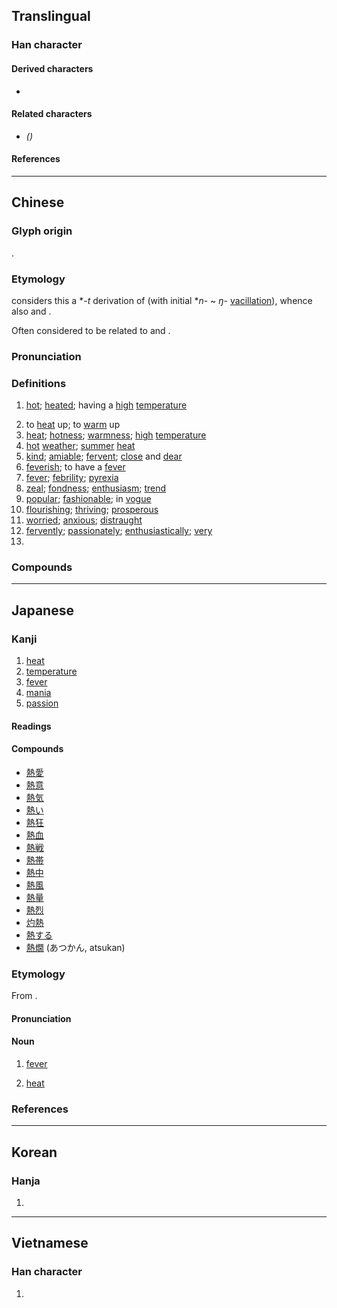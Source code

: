 {{also|热|熟}}
{{character info/new}}
==Translingual==

===Han character===
{{Han char|rn=86|rad=火|as=11|sn=15|four=45331|canj=GIF|ids=⿱埶灬}}

====Derived characters====
* {{l|mul|[[𪷴]], [[𢤢]], [[爇]]([[𦶟]])}}

====Related characters====
* {{l|mul|[[热]]}} ''({{w|Simplified Chinese}})''

====References====
{{Han ref|kx=0681.080|dkj=19360|dj=1092.240|hdz=32230.100|uh=71B1}}

----

==Chinese==
{{zh-forms|s=热|alt=𤍠,𤉟,𤋩,𤎮,𪌌}}

===Glyph origin===
{{Han etym}}
{{Han compound|埶|火|c1=p|c2=s|t2=fire|ls=psc|alt2=灬}}.

===Etymology===
{{zh-ref|Schuessler (2007)}} considers this a *''-t'' derivation of {{inh|zh|sit-pro|*nwe||warm}} (with initial *''n-'' ~ ''ŋ-'' [[vacillation]]), whence also {{cog|my|နွေး||warm; lukewarm}} and {{m|my|နွှေး||to warm something; to revise}}.

Often considered to be related to {{och-l|爇|to burn; to toast}} and {{och-l|焫|hot}}.

===Pronunciation===
{{zh-pron
|m=rè
|c=jit6
|h=pfs=ngie̍t
|md=iĕk
|mn=xm,qz,tp:lia̍t/zz,kh:jia̍t/xm,qz,tp:loa̍h/zz,kh:joa̍h
|mn_note=lia̍t/jia̍t - literary; loa̍h/joa̍h - vernacular
|mn-t=riêg8/riag8/ruah8
|w=5nyiq
|ma=y
|mc=y
|oc=y
|cat=a,v,n,adv,pn
}}

===Definitions===
{{zh-hanzi}}

# [[hot]]; [[heated]]; having a [[high]] [[temperature]]
#: {{zh-x|今天 很 熱。|It is quite '''hot''' today.}}
#: {{zh-x|啲 湯 仲 好 熱，小心 啲 啦。|The soup's still '''hot'''; be careful.|C}}
# to [[heat]] up; to [[warm]] up
# [[heat]]; [[hotness]]; [[warmness]]; [[high]] [[temperature]]
# [[hot]] [[weather]]; [[summer]] [[heat]]
# [[kind]]; [[amiable]]; [[fervent]]; [[close]] and [[dear]]
# [[feverish]]; to have a [[fever]]
# [[fever]]; [[febrility]]; [[pyrexia]]
# [[zeal]]; [[fondness]]; [[enthusiasm]]; [[trend]]
# [[popular]]; [[fashionable]]; in [[vogue]]
# [[flourishing]]; [[thriving]]; [[prosperous]]
# [[worried]]; [[anxious]]; [[distraught]]
# [[fervently]]; [[passionately]]; [[enthusiastically]]; [[very]]
# {{surname|lang=zh}}

===Compounds===
{{zh-der|熱愛|灼熱|熱病|熱補|熱菜|熱腸|熱潮|熱忱|熱誠|熱處理|熱帶|熱帶魚|熱導體|熱點|熱電廠|熱點堆|熱電站|熱度|熱風|熱敷|熱服|熱輻射|熱功當量|熱狗|熱鍋上的螞蟻|熱核反應|熱核武器|熱烘烘|熱乎|熱呼|熱乎乎|熱火|熱火朝天|熱和|熱加工|熱勁|熱勁兒|熱辣辣|熱浪|熱淚|熱淚盈眶|熱力|熱力學|熱戀|熱量|熱烈|熱流|熱門|熱門貨|熱鬧|熱能|熱噴噴|熱氣|熱氣球|熱切|熱情|熱容量|熱身賽|熱水|熱水袋|熱水瓶|熱水器|熱塑性|熱騰騰|熱天|熱土|熱望|熱線|熱線電話|熱銷|熱心|熱心腸|熱心腸兒|熱學|熱血|熱血動物|熱藥|熱飲|熱源|熱戰|熱障|熱中|熱衷|熱到辣嘴|一腔熱血|一頭熱|不因人熱|不因熱|不著疼熱|乍冷乍熱|乍寒乍熱|乾熱|亞熱帶|傳熱|內熱|冒熱氣|冷嘲熱罵|冷嘲熱諷|冷熱病|冷言熱語|冷譏熱嘲|出熱|加熱|動熱|原子熱|及熱釜炊|受熱|古道熱腸|吸熱反應|吸熱玻璃|回歸熱|地熱|大陸熱|天狗熱|害熱|寒熱|寒耕熱耘|導熱|心熱|心跳耳熱|忙熱|忽冷忽熱|悶熱|打得火熱|打熱|打熱椎|打鐵趁熱|放熱反應|散熱|散熱器|暑熱|東方熱|氣化熱|水深火熱|汽化熱|沒疼熱|沸熱|波浪熱|波狀熱|湊熱鬧|湯燒火熱|溫熱|溶解熱|滾熱|滿腔熱忱|滿腔熱情|滿腔熱血|潛熱|潮熱|火熱|火熱水深|炎熱|炙手可熱|炙熱|煨熱|煩熱|蒸發熱|熯熱|熱亂|熱作|熱傳導|熱剌剌|熱劑|熱化|熱化學|熱合|熱呼呼|熱喪|熱嘴|熱地|熱孝|熱官|熱定型|熱客|熱導率|熱屏|熱島效應|熱工學|熱帶低壓|熱帶氣旋|熱平衡|熱得快|熱情如火|熱惱|熱擦|熱敏性|熱敏電阻|熱機|熱毒|熱氣層|熱氣騰騰|熱汙染|熱河|熱河省|熱河高原|熱海|熱滾滾|熱熱鬧鬧|熱燥|熱爪哇|熱症|熱痙攣|熱療|熱泵|熱絡|熱腹|熱膨脹|熱褲|熱覺|熱賣|熱身|熱身運動|熱車|熱那亞|熱錢|熱門音樂|熱雷雨|熱電|熱電偶|熱電流|熱霧|熱食|熱鬧哄哄|熾熱|燠熱|燥熱|狂熱|狂熱分子|狗吃熱屎|猩紅熱|產褥熱|痰熱阻肺|登陸熱|登革熱|發熱|白熱|白熱化|白熱電燈|看熱鬧|眼熱|眼狂心熱|眼花耳熱|眼餳耳熱|瞧熱鬧|知疼著熱|祛風除熱|稻熱病|絕熱|耐熱|耳熱|耳熱眼跳|腸慌腹熱|腹熱|腹熱心煎|腹熱腸荒|臉熱|花粉熱|著疼熱|融解熱|親熱|親親熱熱|解熱劑|說親道熱|赤熱|趁熱|趁熱灶|趁熱灶火|趕熱|趕熱灶|趕熱腳兒|趨炎附熱|趨熱性|躁熱|輻射熱|退熱|酒酣耳熱|酷熱|量熱計|鋁熱法|鎔解熱|間歇熱|陰虛發熱|陽虛發熱|隔日熱|隔熱|電熱|電熱器|電熱杯|電熱水器|電熱水瓶|電熱褥|面紅耳熱|顛寒作熱|風溼熱|風熱|風熱感冒|餘熱|骨痛熱|鬧熱|鬧鬧熱熱|鬱熱|鸚鵡熱|黃熱病|黑熱病|熱乾麵}}

{{zh-cat|Beginning}}

----

==Japanese==

===Kanji===
{{ja-kanji|grade=4|rs=火11}}

# [[heat]]
# [[temperature]]
# [[fever]]
# [[mania]]
# [[passion]]

====Readings====
{{ja-readings
|goon=ねつ, ねち
|kanon=ぜつ
|kun=あつ-い, いき-る, ほて-る, ほとぼり-
}}

====Compounds====
{{der-top}}
* [[熱愛]]
* [[熱意]]
* [[熱気]]
* [[熱い]]
* [[熱狂]]
* [[熱血]]
* [[熱戦]]
* [[熱帯]]
* [[熱中]]
* [[熱風]]
* [[熱量]]
* [[熱烈]]
* [[灼熱]]
* [[熱する]]
* [[熱燗]] (あつかん, atsukan)
{{der-bottom}}

===Etymology===
{{wikipedia|lang=ja}}
{{ja-kanjitab|ねつ|yomi=o}}

From {{der|ja|ltc|-}} {{ltc-l|熱}}.

====Pronunciation====
{{ja-pron|ねつ|acc=2|acc_ref=DJR}}

====Noun====
{{ja-noun|ねつ}}

# [[fever]]
#: {{ja-usex|物凄い'''熱'''を出す|ものすごい '''ねつ''' を だす|to come down with a terrible '''fever'''}}
# {{lb|ja|physics}} [[heat]]

===References===
<references/>

----

==Korean==

===Hanja===
{{ko-hanja|hangeul=열|eumhun=|mr=yŏl|y=yel}}

# {{defn|lang=ko|sort=火11}}

----

==Vietnamese==

===Han character===
{{vi-hantu|[[nhiệt]], [[nhét]], [[nhẹt]]|rs=火11}}

# {{defn|lang=vi|sort=火11}}